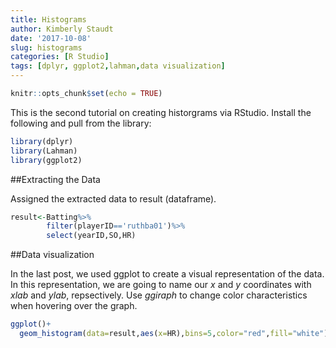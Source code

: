 ```yaml
---
title: Histograms
author: Kimberly Staudt
date: '2017-10-08'
slug: histograms
categories: [R Studio]
tags: [dplyr, ggplot2,lahman,data visualization]
---
```



```r
knitr::opts_chunk$set(echo = TRUE)
```

This is the second tutorial on creating historgrams via RStudio.
Install the following and pull from the library:

```r
library(dplyr)
library(Lahman)
library(ggplot2)
```

##Extracting the Data

Assigned the extracted data to result (dataframe).
```r
result<-Batting%>%
        filter(playerID=='ruthba01')%>%
        select(yearID,SO,HR)
```

##Data visualization

In the last post, we used ggplot to create a visual representation of the data. In this representation, we are going to name our <i>x</i> and <i>y</i> coordinates with <i>xlab</i> and <i>ylab</i>, repsectively.  Use <i>ggiraph</i> to change color characteristics when hovering over the graph.
```r

ggplot()+
  geom_histogram(data=result,aes(x=HR),bins=5,color="red",fill="white")

```






